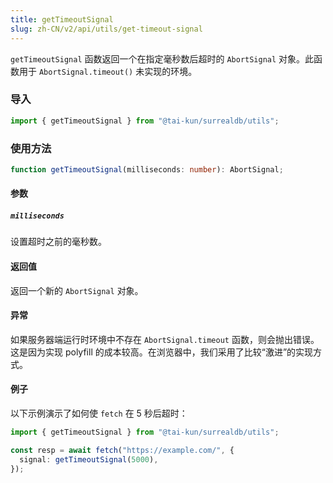 ```yaml
---
title: getTimeoutSignal
slug: zh-CN/v2/api/utils/get-timeout-signal
---
```


`getTimeoutSignal` 函数返回一个在指定毫秒数后超时的 `AbortSignal` 对象。此函数用于 `AbortSignal.timeout()` 未实现的环境。

### 导入

```ts
import { getTimeoutSignal } from "@tai-kun/surrealdb/utils";
```

### 使用方法

```ts
function getTimeoutSignal(milliseconds: number): AbortSignal;
```

#### 参数

##### `milliseconds`

设置超时之前的毫秒数。

#### 返回值

返回一个新的 `AbortSignal` 对象。

#### 异常

如果服务器端运行时环境中不存在 `AbortSignal.timeout` 函数，则会抛出错误。这是因为实现 polyfill 的成本较高。在浏览器中，我们采用了比较“激进”的实现方式。

#### 例子

以下示例演示了如何使 `fetch` 在 5 秒后超时：

```ts
import { getTimeoutSignal } from "@tai-kun/surrealdb/utils";

const resp = await fetch("https://example.com/", {
  signal: getTimeoutSignal(5000),
});
```
